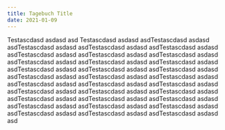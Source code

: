 ```yaml
---
title: Tagebuch Title
date: 2021-01-09
---
```

Testascdasd asdasd asd Testascdasd asdasd asdTestascdasd asdasd asdTestascdasd asdasd asdTestascdasd asdasd asdTestascdasd asdasd asdTestascdasd asdasd asdTestascdasd asdasd asdTestascdasd asdasd asdTestascdasd asdasd asdTestascdasd asdasd asdTestascdasd asdasd asdTestascdasd asdasd asdTestascdasd asdasd asdTestascdasd asdasd asdTestascdasd asdasd asdTestascdasd asdasd asdTestascdasd asdasd asdTestascdasd asdasd asdTestascdasd asdasd asdTestascdasd asdasd asdTestascdasd asdasd asdTestascdasd asdasd asdTestascdasd asdasd asdTestascdasd asdasd asdTestascdasd asdasd asdTestascdasd asdasd asdTestascdasd asdasd asdTestascdasd asdasd asdTestascdasd asdasd asdTestascdasd asdasd asdTestascdasd asdasd asdTestascdasd asdasd asd